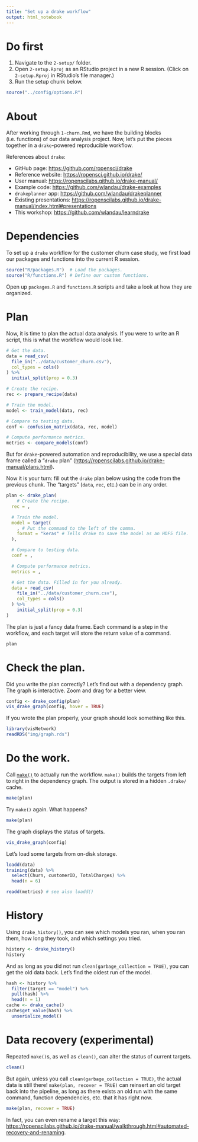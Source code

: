 ```yaml
---
title: "Set up a drake workflow"
output: html_notebook
---
```


# Do first

1. Navigate to the `2-setup/` folder.
2. Open `2-setup.Rproj` as an RStudio project in a new R session. (Click on `2-setup.Rproj` in RStudio's file manager.)
3. Run the setup chunk below.

```r
source("../config/options.R")
```

# About

After working through `1-churn.Rmd`, we have the building blocks (i.e. functions) of our data analysis project. Now, let's put the pieces together in a `drake`-powered reproducible workflow.

References about `drake`:

- GitHub page: <https://github.com/ropensci/drake>
- Reference website: <https://ropensci.github.io/drake/>
- User manual: <https://ropenscilabs.github.io/drake-manual/>
- Example code: <https://github.com/wlandau/drake-examples>
- `drakeplanner` app: <https://github.com/wlandau/drakeplanner>
- Existing presentations: <https://ropenscilabs.github.io/drake-manual/index.html#presentations>
- This workshop: <https://github.com/wlandau/learndrake>

# Dependencies

To set up a `drake` workflow for the customer churn case study, we first load our packages and functions into the current R session.

```r
source("R/packages.R")  # Load the packages.
source("R/functions.R") # Define our custom functions.
```

Open up `packages.R` and `functions.R` scripts and take a look at how they are organized.

# Plan

Now, it is time to plan the actual data analysis. If you were to write an R script, this is what the workflow would look like.

```r
# Get the data.
data = read_csv(
  file_in("../data/customer_churn.csv"),
  col_types = cols()
) %>%
  initial_split(prop = 0.3)

# Create the recipe.
rec <- prepare_recipe(data)

# Train the model.
model <- train_model(data, rec)

# Compare to testing data.
conf <- confusion_matrix(data, rec, model)

# Compute performance metrics.
metrics <- compare_models(conf)
```

But for `drake`-powered automation and reproducibility, we use a special data frame called a "`drake` plan" (<https://ropenscilabs.github.io/drake-manual/plans.html>).

Now it is your turn: fill out the `drake` plan below using the code from the previous chunk. The "targets" (`data`, `rec`, etc.) can be in any order.

```r
plan <- drake_plan(
	# Create the recipe.
  rec = ,

  # Train the model.
  model = target(
  	, # Put the command to the left of the comma.
    format = "keras" # Tells drake to save the model as an HDF5 file.
  ),

  # Compare to testing data.
  conf = ,

  # Compute performance metrics.
  metrics = ,

  # Get the data. Filled in for you already.
  data = read_csv(
    file_in("../data/customer_churn.csv"),
    col_types = cols()
  ) %>%
    initial_split(prop = 0.3)
)
```

The plan is just a fancy data frame. Each command is a step in the workflow, and each target will store the return value of a command. 

```r
plan
```

# Check the plan.

Did you write the plan correctly? Let's find out with a dependency graph. The graph is interactive. Zoom and drag for a better view.

```r
config <- drake_config(plan)
vis_drake_graph(config, hover = TRUE)
```

If you wrote the plan properly, your graph should look something like this.

```r
library(visNetwork)
readRDS("img/graph.rds")
```

# Do the work.

Call [`make()`](https://ropensci.github.io/drake/reference/make.html) to actually run the workflow. `make()` builds the targets from left to right in the dependency graph. The output is stored in a hidden `.drake/` cache.

```r
make(plan)
```

Try `make()` again. What happens?

```r
make(plan)
```

The graph displays the status of targets.

```r
vis_drake_graph(config)
```

Let's load some targets from on-disk storage.

```r
loadd(data)
training(data) %>%
  select(Churn, customerID, TotalCharges) %>%
  head(n = 6)
```

```r
readd(metrics) # see also loadd()
```

# History

Using `drake_history()`, you can see which models you ran, when you ran them, how long they took, and which settings you tried.

```r
history <- drake_history()
history
```

And as long as you did not run `clean(garbage_collection = TRUE)`, you can get the old data back. Let's find the oldest run of the model.

```r
hash <- history %>%
  filter(target == "model") %>%
  pull(hash) %>%
  head(n = 1)
cache <- drake_cache()
cache$get_value(hash) %>%
  unserialize_model()
```

# Data recovery (experimental)

Repeated `make()`s, as well as `clean()`, can alter the status of current targets. 

```r
clean()
```

But again, unless you call `clean(garbage_collection = TRUE)`, the actual data is still there! `make(plan, recover = TRUE)` can reinsert an old target back into the pipeline, as long as there exists an old run with the same command, function dependencies, etc. that it has right now.

```r
make(plan, recover = TRUE)
```

In fact, you can even rename a target this way: <https://ropenscilabs.github.io/drake-manual/walkthrough.html#automated-recovery-and-renaming>.
